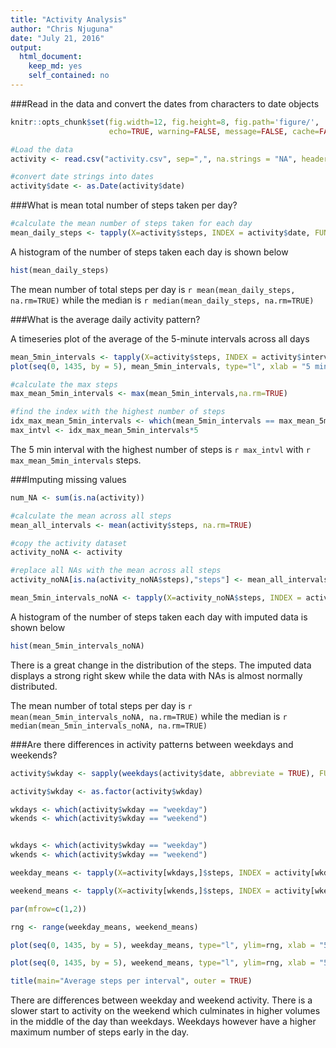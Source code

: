 ```yaml
---
title: "Activity Analysis"
author: "Chris Njuguna"
date: "July 21, 2016"
output: 
  html_document: 
    keep_md: yes
    self_contained: no
---
```


###Read in the data and convert the dates from characters to date objects

```r
knitr::opts_chunk$set(fig.width=12, fig.height=8, fig.path='figure/',
                      echo=TRUE, warning=FALSE, message=FALSE, cache=FALSE, base64_images=FALSE)

#Load the data
activity <- read.csv("activity.csv", sep=",", na.strings = "NA", header = TRUE)

#convert date strings into dates
activity$date <- as.Date(activity$date)

```

###What is mean total number of steps taken per day?

```r
#calculate the mean number of steps taken for each day
mean_daily_steps <- tapply(X=activity$steps, INDEX = activity$date, FUN=mean, na.rm=TRUE)

```

A histogram of the number of steps taken each day is shown below

```r
hist(mean_daily_steps)

```

The mean number of total steps per day is `r mean(mean_daily_steps, na.rm=TRUE)` while the median is `r median(mean_daily_steps, na.rm=TRUE)`

###What is the average daily activity pattern?

A timeseries plot of the average of the 5-minute intervals across all days

```r
mean_5min_intervals <- tapply(X=activity$steps, INDEX = activity$interval, FUN=mean, na.rm=TRUE)
plot(seq(0, 1435, by = 5), mean_5min_intervals, type="l", xlab = "5 min intervals", ylab = "Mean steps")

#calculate the max steps
max_mean_5min_intervals <- max(mean_5min_intervals,na.rm=TRUE)

#find the index with the highest number of steps
idx_max_mean_5min_intervals <- which(mean_5min_intervals == max_mean_5min_intervals)
max_intvl <- idx_max_mean_5min_intervals*5
```
The 5 min interval with the highest number of steps is `r max_intvl` with `r max_mean_5min_intervals` steps.

###Imputing missing values

```r
num_NA <- sum(is.na(activity))

#calculate the mean across all steps
mean_all_intervals <- mean(activity$steps, na.rm=TRUE)

#copy the activity dataset
activity_noNA <- activity

#replace all NAs with the mean across all steps
activity_noNA[is.na(activity_noNA$steps),"steps"] <- mean_all_intervals

mean_5min_intervals_noNA <- tapply(X=activity_noNA$steps, INDEX = activity_noNA$interval, FUN=mean, na.rm=TRUE)

```

A histogram of the number of steps taken each day with imputed data is shown below

```r

hist(mean_5min_intervals_noNA)

```

There is a great change in the distribution of the steps. The imputed data displays a strong right skew while the data with NAs is almost normally distributed.

The mean number of total steps per day is `r mean(mean_5min_intervals_noNA, na.rm=TRUE)` while the median is `r median(mean_5min_intervals_noNA, na.rm=TRUE)`

###Are there differences in activity patterns between weekdays and weekends?

```r
activity$wkday <- sapply(weekdays(activity$date, abbreviate = TRUE), FUN = function(x) if (x == "Sat" | x == "Sun") {"weekend"} else {"weekday"})

activity$wkday <- as.factor(activity$wkday)

wkdays <- which(activity$wkday == "weekday")
wkends <- which(activity$wkday == "weekend")


wkdays <- which(activity$wkday == "weekday")
wkends <- which(activity$wkday == "weekend")

weekday_means <- tapply(X=activity[wkdays,]$steps, INDEX = activity[wkdays,]$interval, FUN=mean, na.rm=TRUE)

weekend_means <- tapply(X=activity[wkends,]$steps, INDEX = activity[wkends,]$interval, FUN=mean, na.rm=TRUE)

par(mfrow=c(1,2))

rng <- range(weekday_means, weekend_means)

plot(seq(0, 1435, by = 5), weekday_means, type="l", ylim=rng, xlab = "5 min intervals", ylab = "Mean steps", sub = "weekday")

plot(seq(0, 1435, by = 5), weekend_means, type="l", ylim=rng, xlab = "5 min intervals", ylab = "Mean steps", sub = "weekend")

title(main="Average steps per interval", outer = TRUE)

```

There are differences between weekday and weekend activity. There is a slower start to activity on the weekend which culminates in higher volumes in the middle of the day than weekdays. Weekdays however have a higher maximum number of steps early in the day.
